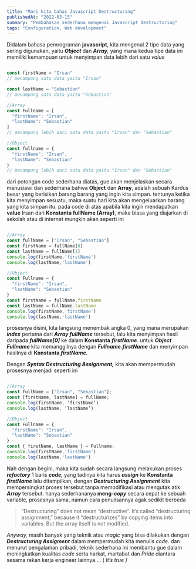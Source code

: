 ```yaml
---
title: "Mari kita bahas Javascript Destructuring"
publishedAt: "2022-03-15"
summary: "Pembahasan sederhana mengenai Javascript Destructuring"
tags: "Configuration, Web development"
---
```



Didalam bahasa pemrograman  **javascript**, kita mengenal 2 tipe data yang sering digunakan, yaitu  **_Object_**  dan **_Array_**_,_ yang mana kedua tipe data ini memiliki kemampuan untuk menyimpan data lebih dari satu  _value_


```javascript

const firstName = "Irsan"
// menampung satu data yaitu "Irsan"

const lastName = "Sebastian"
// menampung satu data yaitu "Sebastian"

//Array
const Fullname = [
  "firstName": "Irsan",
  "lastName": "Sebastian"
]
// menampung lebih dari satu data yaitu "Irsan" dan "Sebastian"

//Object
const fullname = {
  "firstName": "Irsan",
  "lastName": "Sebastian"
}
// menampung lebih dari satu data yaitu "Irsan" dan "Sebastian"

```

dari potongan code sederhana diatas, gue akan menjelaskan secara manusiawi dan sederhana bahwa **Object** dan **Array**, adalah sebuah Kardus besar yang berisikan barang barang yang ingin kita simpan. tentunya ketika kita menyimpan sesuatu, maka suatu hari kita akan mengeluarkan barang yang kita simpan itu.
pada code di atas apabila kita ingin mendapatkan **value** Irsan dari **Konstanta fullName (Array)**, maka biasa yang diajarkan di sekolah atau di internet mungkin akan seperti ini

```javascript

//Array
const fullName = ["Irsan", "Sebastian"]
const firstName = fullName[0]
const lastName = fullName[1]
console.log(firstName,'firstName') 
console.log(lastName,'lastName') 

//Object
const Fullname = {
  "firstName": "Irsan",
  "lastName": "Sebastian"
}
const firstName = fullName.firstName
const lastName = fullName.lastName
console.log(firstName,'firstName') 
console.log(lastName,'lastName') 

```

prosesnya disini, kita langsung menembak angka 0, yang mana merupakan  **_index_**  pertama dari  **_Array fullName_**  tersebut, lalu kita menyimpan hasil daripada  **_fullName[0]_**  ke dalam  **Konstanta**  **_firstName_**_._ untuk  **_Object_  _Fullname_** kita memanggilnya dengan  **_Fullname.firstName_** dan menyimpan hasilnya di  **Konstanta  _firstName._**

Dengan  **_Syntax Destructuring Assignment,_** kita akan mempermudah prosesnya menjadi seperti ini

```javascript

//Array
const fullName = ["Irsan", "Sebastian"];
const [firstName, lastName] = fullName;
console.log(firstName, ‘firstName’) 
console.log(lastName, ‘lastName’) 

//Object
const Fullname = {
  "firstName": "Irsan",
  "lastName": "Sebastian"
}
const { firstName, lastName } = Fullname; 
console.log(firstName,'firstName') 
console.log(lastName,'lastName')

```

Nah dengan begini, maka kita sudah secara langsung melakukan proses **_refactory_**  1 baris **_code_**_,_ yang tadinya kita harus **_assign_**  ke **Konstanta**  **_firstName_** lalu ditampilkan, dengan **_Destructuring Assignment_** kita mempersingkat proses tersebut tanpa memodifikasi atau mengutak atik **_Array_** tersebut. hanya sederhananya **meng-_copy_**  secara cepat ke sebuah variable, prosesnya sama, namun cara penulisannya agak sedikit berbeda



> “Destructuring” does not mean “destructive”. It’s called “destructuring assignment,” because it “destructurizes” by copying items into variables. But the array itself is not modified.

_Anyway,_ masih banyak yang teknik atau _magic_ yang bisa dilakukan dengan **_Destructuring Assigment_** dalam mempermudah kita menulis _code._ dan menurut pengalaman pribadi, teknik sederhana ini membantu gue dalam meningkatkan kualitas _code_ serta harkat, martabat dan _Pride_ diantara sesama rekan kerja engineer lainnya…. ( _It’s true )_
